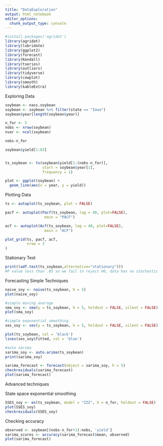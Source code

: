 ```yaml
---
title: "DataExploration"
output: html_notebook
editor_options: 
  chunk_output_type: console
---
```



```r
#install.packages('agridat') 
library(agridat)
library(lubridate)
library(ggplot2)
library(forecast)  
library(Kendall)
library(tseries)
library(outliers)
library(tidyverse)
library(cowplot)
library(smooth)
library(kableExtra)

```

Exploring Data
```r

soybean <- nass.soybean
soybean <- soybean %>% filter(state == "Iowa")
soybean$year[length(soybean$year)]

n_for <- 5
nobs <- nrow(soybean)
nvar <- ncol(soybean)

nobs-n_for

soybean$yield[1:83]


ts_soybean <- ts(soybean$yield[1:(nobs-n_for)],
                 start = soybean$year[1],
                 frequency = 1)

plot <- ggplot(soybean) + 
  geom_line(aes(x = year, y = yield))
```


Plotting Data
```r
ts <- autoplot(ts_soybean, plot = FALSE)

pacf <- autoplot(Pacf(ts_soybean, lag = 40, plot=FALSE),  
                  main = "PACF")

acf <- autoplot(Acf(ts_soybean, lag = 40, plot=FALSE),  
                  main = "ACF")

plot_grid(ts, pacf, acf,
          nrow = 3
)
```

Stationary Test
```r
print((adf.test(ts_soybean,alternative="stationary")))
#P value less than .05 so we fail to reject H0, data has no stochastic trend

```

Forecasting Simple Techniques
```r
naive_soy <- naive(ts_soybean, h = 5)
plot(naive_soy)

#simple moving average
sma_soy <- sma(y = ts_soybean, h = 5, holdout = FALSE, silent = FALSE)
plot(sma_soy)

#simple exponential smoothing
ses_soy <- ses(y = ts_soybean, h = 5, holdout = FALSE, silent = FALSE)

plot(ts_soybean, col = 'black')
lines(ses_soy$fitted, col = 'blue')

#auto sarima
sarima_soy <- auto.arima(ts_soybean)
print(sarima_soy)

sarima_forecast <- forecast(object = sarima_soy, h = 5)
checkresiduals(sarima_forecast)
plot(sarima_forecast)


```


Advanced techniques

State space exponential smoothing
```r
SSES_soy <- es(ts_soybean, model = "ZZZ", h = n_for, holdout = FALSE)
plot(SSES_soy)
checkresiduals(SSES_soy)

```


Checking accuracy
```r
observed <- soybean[(nobs-n_for+1):nobs, 'yield']
sarima_scores <- accuracy(sarima_forecast$mean, observed)
plot(sarima_forecast)


```




